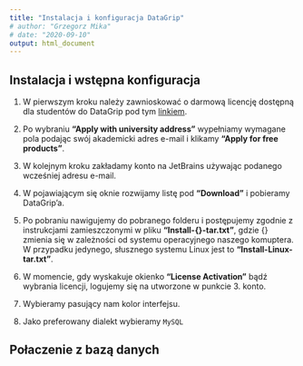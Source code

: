```yaml
---
title: "Instalacja i konfiguracja DataGrip"
# author: "Grzegorz Mika"
# date: "2020-09-10"
output: html_document
---
```


## Instalacja i wstępna konfiguracja

1. W pierwszym kroku należy zawnioskować o darmową licencję dostępną dla studentów do DataGrip pod tym [linkiem](https://www.jetbrains.com/community/education/#students).

2. Po wybraniu **"Apply with university address"** wypełniamy wymagane pola podając swój akademicki adres e-mail i klikamy **"Apply for free products"**.

3. W kolejnym kroku zakładamy konto na JetBrains używając podanego wcześniej adresu e-mail.

4. W pojawiającym się oknie rozwijamy listę pod **"Download"** i pobieramy DataGrip'a.

5. Po pobraniu nawigujemy do pobranego folderu i postępujemy zgodnie z instrukcjami zamieszczonymi w pliku **"Install-{}-tar.txt"**, gdzie {} zmienia się w zależności od systemu operacyjnego naszego komuptera. W przypadku jedynego, słusznego systemu Linux jest to **"Install-Linux-tar.txt"**. 

6. W momencie, gdy wyskakuje okienko **"License Activation"** bądź wybrania licencji, logujemy się na utworzone w punkcie 3. konto. 

7. Wybieramy pasujący nam kolor interfejsu.

8. Jako preferowany dialekt wybieramy `MySQL`

## Połaczenie z bazą danych

